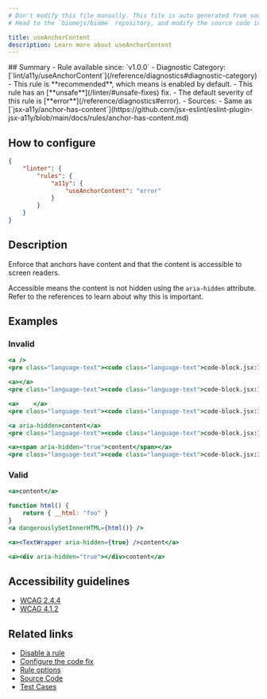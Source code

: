 ```yaml
---
# Don't modify this file manually. This file is auto generated from source, and you will lose your changes next time the website is built.
# Head to the `biomejs/biome` repository, and modify the source code in there.

title: useAnchorContent
description: Learn more about useAnchorContent
---
```


<Tabs>
<TabItem label="JSX and TSX" icon="seti:javascript">
## Summary
- Rule available since: `v1.0.0`
- Diagnostic Category: [`lint/a11y/useAnchorContent`](/reference/diagnostics#diagnostic-category)
- This rule is **recommended**, which means is enabled by default.
- This rule has an [**unsafe**](/linter/#unsafe-fixes) fix.
- The default severity of this rule is [**error**](/reference/diagnostics#error).
- Sources: 
  - Same as [`jsx-a11y/anchor-has-content`](https://github.com/jsx-eslint/eslint-plugin-jsx-a11y/blob/main/docs/rules/anchor-has-content.md)

## How to configure
```json title="biome.json"
{
	"linter": {
		"rules": {
			"a11y": {
				"useAnchorContent": "error"
			}
		}
	}
}

```
## Description
Enforce that anchors have content and that the content is accessible to screen readers.

Accessible means the content is not hidden using the `aria-hidden` attribute.
Refer to the references to learn about why this is important.

## Examples

### Invalid

```jsx
<a />
<pre class="language-text"><code class="language-text">code-block.jsx:1:1 <a href="https://biomejs.dev/linter/rules/use-anchor-content">lint/a11y/useAnchorContent</a> ━━━━━━━━━━━━━━━━━━━━━━━━━━━━━━━━━━━━━━━━━━━━━━━━━━━━━━<br /><br />  <strong><span style="color: Tomato;">✖</span></strong> <span style="color: Tomato;">Provide screen reader accessible content when using </span><span style="color: Tomato;"><strong>`a`</strong></span><span style="color: Tomato;"> elements.</span><br />  <br />  <strong><span style="color: Tomato;">&gt;</span></strong> <strong>1 │ </strong>&lt;a /&gt;<br />   <strong>   │ </strong><strong><span style="color: Tomato;">^</span></strong><strong><span style="color: Tomato;">^</span></strong><strong><span style="color: Tomato;">^</span></strong><strong><span style="color: Tomato;">^</span></strong><strong><span style="color: Tomato;">^</span></strong><br />    <strong>2 │ </strong><br />  <br />  <strong><span style="color: lightgreen;">ℹ</span></strong> <span style="color: lightgreen;">All links on a page should have content that is accessible to screen readers.</span><br />  <br />  <strong><span style="color: lightgreen;">ℹ</span></strong> <span style="color: lightgreen;">Accessible content refers to digital content that is designed and structured in a way that makes it easy for people with disabilities to access, understand, and interact with using assistive technologies.</span><br />  <br />  <strong><span style="color: lightgreen;">ℹ</span></strong> <span style="color: lightgreen;">Follow these links for more information,<br /></span>    <span style="color: lightgreen;"> </span><span style="color: lightgreen;"><a href="https://www.w3.org/WAI/WCAG21/Understanding/link-purpose-in-context">WCAG 2.4.4</a></span><span style="color: lightgreen;"><br /></span>    <span style="color: lightgreen;"> </span><span style="color: lightgreen;"><a href="https://www.w3.org/WAI/WCAG21/Understanding/name-role-value">WCAG 4.1.2</a></span><br />  <br /></code></pre>

```

```jsx
<a></a>
<pre class="language-text"><code class="language-text">code-block.jsx:1:1 <a href="https://biomejs.dev/linter/rules/use-anchor-content">lint/a11y/useAnchorContent</a> ━━━━━━━━━━━━━━━━━━━━━━━━━━━━━━━━━━━━━━━━━━━━━━━━━━━━━━<br /><br />  <strong><span style="color: Tomato;">✖</span></strong> <span style="color: Tomato;">Provide screen reader accessible content when using </span><span style="color: Tomato;"><strong>`a`</strong></span><span style="color: Tomato;"> elements.</span><br />  <br />  <strong><span style="color: Tomato;">&gt;</span></strong> <strong>1 │ </strong>&lt;a&gt;&lt;/a&gt;<br />   <strong>   │ </strong><strong><span style="color: Tomato;">^</span></strong><strong><span style="color: Tomato;">^</span></strong><strong><span style="color: Tomato;">^</span></strong><strong><span style="color: Tomato;">^</span></strong><strong><span style="color: Tomato;">^</span></strong><strong><span style="color: Tomato;">^</span></strong><strong><span style="color: Tomato;">^</span></strong><br />    <strong>2 │ </strong><br />  <br />  <strong><span style="color: lightgreen;">ℹ</span></strong> <span style="color: lightgreen;">All links on a page should have content that is accessible to screen readers.</span><br />  <br />  <strong><span style="color: lightgreen;">ℹ</span></strong> <span style="color: lightgreen;">Accessible content refers to digital content that is designed and structured in a way that makes it easy for people with disabilities to access, understand, and interact with using assistive technologies.</span><br />  <br />  <strong><span style="color: lightgreen;">ℹ</span></strong> <span style="color: lightgreen;">Follow these links for more information,<br /></span>    <span style="color: lightgreen;"> </span><span style="color: lightgreen;"><a href="https://www.w3.org/WAI/WCAG21/Understanding/link-purpose-in-context">WCAG 2.4.4</a></span><span style="color: lightgreen;"><br /></span>    <span style="color: lightgreen;"> </span><span style="color: lightgreen;"><a href="https://www.w3.org/WAI/WCAG21/Understanding/name-role-value">WCAG 4.1.2</a></span><br />  <br /></code></pre>

```

```jsx
<a>    </a>
<pre class="language-text"><code class="language-text">code-block.jsx:1:1 <a href="https://biomejs.dev/linter/rules/use-anchor-content">lint/a11y/useAnchorContent</a> ━━━━━━━━━━━━━━━━━━━━━━━━━━━━━━━━━━━━━━━━━━━━━━━━━━━━━━<br /><br />  <strong><span style="color: Tomato;">✖</span></strong> <span style="color: Tomato;">Provide screen reader accessible content when using </span><span style="color: Tomato;"><strong>`a`</strong></span><span style="color: Tomato;"> elements.</span><br />  <br />  <strong><span style="color: Tomato;">&gt;</span></strong> <strong>1 │ </strong>&lt;a&gt;    &lt;/a&gt;<br />   <strong>   │ </strong><strong><span style="color: Tomato;">^</span></strong><strong><span style="color: Tomato;">^</span></strong><strong><span style="color: Tomato;">^</span></strong><strong><span style="color: Tomato;">^</span></strong><strong><span style="color: Tomato;">^</span></strong><strong><span style="color: Tomato;">^</span></strong><strong><span style="color: Tomato;">^</span></strong><strong><span style="color: Tomato;">^</span></strong><strong><span style="color: Tomato;">^</span></strong><strong><span style="color: Tomato;">^</span></strong><strong><span style="color: Tomato;">^</span></strong><br />    <strong>2 │ </strong><br />  <br />  <strong><span style="color: lightgreen;">ℹ</span></strong> <span style="color: lightgreen;">All links on a page should have content that is accessible to screen readers.</span><br />  <br />  <strong><span style="color: lightgreen;">ℹ</span></strong> <span style="color: lightgreen;">Accessible content refers to digital content that is designed and structured in a way that makes it easy for people with disabilities to access, understand, and interact with using assistive technologies.</span><br />  <br />  <strong><span style="color: lightgreen;">ℹ</span></strong> <span style="color: lightgreen;">Follow these links for more information,<br /></span>    <span style="color: lightgreen;"> </span><span style="color: lightgreen;"><a href="https://www.w3.org/WAI/WCAG21/Understanding/link-purpose-in-context">WCAG 2.4.4</a></span><span style="color: lightgreen;"><br /></span>    <span style="color: lightgreen;"> </span><span style="color: lightgreen;"><a href="https://www.w3.org/WAI/WCAG21/Understanding/name-role-value">WCAG 4.1.2</a></span><br />  <br /></code></pre>

```

```jsx
<a aria-hidden>content</a>
<pre class="language-text"><code class="language-text">code-block.jsx:1:1 <a href="https://biomejs.dev/linter/rules/use-anchor-content">lint/a11y/useAnchorContent</a> <span style="color: #000; background-color: #ddd;"> FIXABLE </span> ━━━━━━━━━━━━━━━━━━━━━━━━━━━━━━━━━━━━━━━━━━━━<br /><br />  <strong><span style="color: Tomato;">✖</span></strong> <span style="color: Tomato;">Provide screen reader accessible content when using </span><span style="color: Tomato;"><strong>`a`</strong></span><span style="color: Tomato;"> elements.</span><br />  <br />  <strong><span style="color: Tomato;">&gt;</span></strong> <strong>1 │ </strong>&lt;a aria-hidden&gt;content&lt;/a&gt;<br />   <strong>   │ </strong><strong><span style="color: Tomato;">^</span></strong><strong><span style="color: Tomato;">^</span></strong><strong><span style="color: Tomato;">^</span></strong><strong><span style="color: Tomato;">^</span></strong><strong><span style="color: Tomato;">^</span></strong><strong><span style="color: Tomato;">^</span></strong><strong><span style="color: Tomato;">^</span></strong><strong><span style="color: Tomato;">^</span></strong><strong><span style="color: Tomato;">^</span></strong><strong><span style="color: Tomato;">^</span></strong><strong><span style="color: Tomato;">^</span></strong><strong><span style="color: Tomato;">^</span></strong><strong><span style="color: Tomato;">^</span></strong><strong><span style="color: Tomato;">^</span></strong><strong><span style="color: Tomato;">^</span></strong><strong><span style="color: Tomato;">^</span></strong><strong><span style="color: Tomato;">^</span></strong><strong><span style="color: Tomato;">^</span></strong><strong><span style="color: Tomato;">^</span></strong><strong><span style="color: Tomato;">^</span></strong><strong><span style="color: Tomato;">^</span></strong><strong><span style="color: Tomato;">^</span></strong><strong><span style="color: Tomato;">^</span></strong><strong><span style="color: Tomato;">^</span></strong><strong><span style="color: Tomato;">^</span></strong><strong><span style="color: Tomato;">^</span></strong><br />    <strong>2 │ </strong><br />  <br />  <strong><span style="color: lightgreen;">ℹ</span></strong> <span style="color: lightgreen;">All links on a page should have content that is accessible to screen readers.</span><br />  <br />  <strong><span style="color: lightgreen;">ℹ</span></strong> <span style="color: lightgreen;">Accessible content refers to digital content that is designed and structured in a way that makes it easy for people with disabilities to access, understand, and interact with using assistive technologies.</span><br />  <br />  <strong><span style="color: lightgreen;">ℹ</span></strong> <span style="color: lightgreen;">Follow these links for more information,<br /></span>    <span style="color: lightgreen;"> </span><span style="color: lightgreen;"><a href="https://www.w3.org/WAI/WCAG21/Understanding/link-purpose-in-context">WCAG 2.4.4</a></span><span style="color: lightgreen;"><br /></span>    <span style="color: lightgreen;"> </span><span style="color: lightgreen;"><a href="https://www.w3.org/WAI/WCAG21/Understanding/name-role-value">WCAG 4.1.2</a></span><br />  <br />  <strong><span style="color: lightgreen;">ℹ</span></strong> <span style="color: lightgreen;">Unsafe fix</span><span style="color: lightgreen;">: </span><span style="color: lightgreen;">Remove the </span><span style="color: lightgreen;"><strong>aria-hidden</strong></span><span style="color: lightgreen;"> attribute to allow the anchor element and its content visible to assistive technologies.</span><br />  <br />  <strong>  1 │ </strong>&lt;a<span style="opacity: 0.8;">·</span><span style="color: Tomato;">a</span><span style="color: Tomato;">r</span><span style="color: Tomato;">i</span><span style="color: Tomato;">a</span><span style="color: Tomato;">-</span><span style="color: Tomato;">h</span><span style="color: Tomato;">i</span><span style="color: Tomato;">d</span><span style="color: Tomato;">d</span><span style="color: Tomato;">e</span><span style="color: Tomato;">n</span>&gt;content&lt;/a&gt;<br />  <strong>    │ </strong>   <span style="color: Tomato;">-</span><span style="color: Tomato;">-</span><span style="color: Tomato;">-</span><span style="color: Tomato;">-</span><span style="color: Tomato;">-</span><span style="color: Tomato;">-</span><span style="color: Tomato;">-</span><span style="color: Tomato;">-</span><span style="color: Tomato;">-</span><span style="color: Tomato;">-</span><span style="color: Tomato;">-</span>            <br /></code></pre>

```

```jsx
<a><span aria-hidden="true">content</span></a>
<pre class="language-text"><code class="language-text">code-block.jsx:1:1 <a href="https://biomejs.dev/linter/rules/use-anchor-content">lint/a11y/useAnchorContent</a> ━━━━━━━━━━━━━━━━━━━━━━━━━━━━━━━━━━━━━━━━━━━━━━━━━━━━━━<br /><br />  <strong><span style="color: Tomato;">✖</span></strong> <span style="color: Tomato;">Provide screen reader accessible content when using </span><span style="color: Tomato;"><strong>`a`</strong></span><span style="color: Tomato;"> elements.</span><br />  <br />  <strong><span style="color: Tomato;">&gt;</span></strong> <strong>1 │ </strong>&lt;a&gt;&lt;span aria-hidden=&quot;true&quot;&gt;content&lt;/span&gt;&lt;/a&gt;<br />   <strong>   │ </strong><strong><span style="color: Tomato;">^</span></strong><strong><span style="color: Tomato;">^</span></strong><strong><span style="color: Tomato;">^</span></strong><strong><span style="color: Tomato;">^</span></strong><strong><span style="color: Tomato;">^</span></strong><strong><span style="color: Tomato;">^</span></strong><strong><span style="color: Tomato;">^</span></strong><strong><span style="color: Tomato;">^</span></strong><strong><span style="color: Tomato;">^</span></strong><strong><span style="color: Tomato;">^</span></strong><strong><span style="color: Tomato;">^</span></strong><strong><span style="color: Tomato;">^</span></strong><strong><span style="color: Tomato;">^</span></strong><strong><span style="color: Tomato;">^</span></strong><strong><span style="color: Tomato;">^</span></strong><strong><span style="color: Tomato;">^</span></strong><strong><span style="color: Tomato;">^</span></strong><strong><span style="color: Tomato;">^</span></strong><strong><span style="color: Tomato;">^</span></strong><strong><span style="color: Tomato;">^</span></strong><strong><span style="color: Tomato;">^</span></strong><strong><span style="color: Tomato;">^</span></strong><strong><span style="color: Tomato;">^</span></strong><strong><span style="color: Tomato;">^</span></strong><strong><span style="color: Tomato;">^</span></strong><strong><span style="color: Tomato;">^</span></strong><strong><span style="color: Tomato;">^</span></strong><strong><span style="color: Tomato;">^</span></strong><strong><span style="color: Tomato;">^</span></strong><strong><span style="color: Tomato;">^</span></strong><strong><span style="color: Tomato;">^</span></strong><strong><span style="color: Tomato;">^</span></strong><strong><span style="color: Tomato;">^</span></strong><strong><span style="color: Tomato;">^</span></strong><strong><span style="color: Tomato;">^</span></strong><strong><span style="color: Tomato;">^</span></strong><strong><span style="color: Tomato;">^</span></strong><strong><span style="color: Tomato;">^</span></strong><strong><span style="color: Tomato;">^</span></strong><strong><span style="color: Tomato;">^</span></strong><strong><span style="color: Tomato;">^</span></strong><strong><span style="color: Tomato;">^</span></strong><strong><span style="color: Tomato;">^</span></strong><strong><span style="color: Tomato;">^</span></strong><strong><span style="color: Tomato;">^</span></strong><strong><span style="color: Tomato;">^</span></strong><br />    <strong>2 │ </strong><br />  <br />  <strong><span style="color: lightgreen;">ℹ</span></strong> <span style="color: lightgreen;">All links on a page should have content that is accessible to screen readers.</span><br />  <br />  <strong><span style="color: lightgreen;">ℹ</span></strong> <span style="color: lightgreen;">Accessible content refers to digital content that is designed and structured in a way that makes it easy for people with disabilities to access, understand, and interact with using assistive technologies.</span><br />  <br />  <strong><span style="color: lightgreen;">ℹ</span></strong> <span style="color: lightgreen;">Follow these links for more information,<br /></span>    <span style="color: lightgreen;"> </span><span style="color: lightgreen;"><a href="https://www.w3.org/WAI/WCAG21/Understanding/link-purpose-in-context">WCAG 2.4.4</a></span><span style="color: lightgreen;"><br /></span>    <span style="color: lightgreen;"> </span><span style="color: lightgreen;"><a href="https://www.w3.org/WAI/WCAG21/Understanding/name-role-value">WCAG 4.1.2</a></span><br />  <br /></code></pre>

```

### Valid

```jsx
<a>content</a>
```

```jsx
function html() {
    return { __html: "foo" }
}
<a dangerouslySetInnerHTML={html()} />
```

```jsx
<a><TextWrapper aria-hidden={true} />content</a>
```

```jsx
<a><div aria-hidden="true"></div>content</a>
```

## Accessibility guidelines

- [WCAG 2.4.4](https://www.w3.org/WAI/WCAG21/Understanding/link-purpose-in-context)
- [WCAG 4.1.2](https://www.w3.org/WAI/WCAG21/Understanding/name-role-value)

## Related links

- [Disable a rule](/linter/#disable-a-rule)
- [Configure the code fix](/linter#configure-the-code-fix)
- [Rule options](/linter/#rule-options)
- [Source Code](https://github.com/biomejs/biome/blob/main/crates/biome_js_analyze/src/lint/a11y/use_anchor_content.rs)
- [Test Cases](https://github.com/biomejs/biome/blob/main/crates/biome_js_analyze/tests/specs/a11y/useAnchorContent)

</TabItem>
</Tabs>


